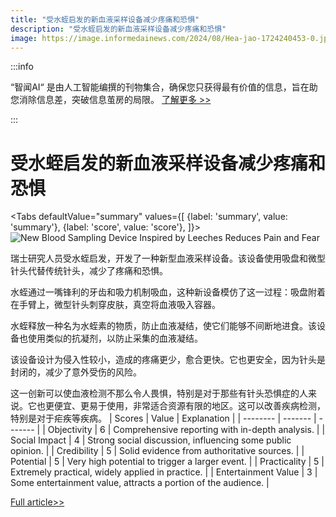 ```yaml
---
title: "受水蛭启发的新血液采样设备减少疼痛和恐惧"
description: "受水蛭启发的新血液采样设备减少疼痛和恐惧"
image: https://image.informedainews.com/2024/08/Hea-jao-1724240453-0.jpg
---
```



:::info

“智闻AI“ 是由人工智能编撰的刊物集合，确保您只获得最有价值的信息，旨在助您消除信息差，突破信息茧房的局限。  [了解更多 >>](/)

:::

# 受水蛭启发的新血液采样设备减少疼痛和恐惧


<Tabs
	defaultValue="summary"
	values={[
	{label: 'summary', value: 'summary'},
	{label: 'score', value: 'score'},
]}>
<TabItem value="summary">
<img
  src="https://image.informedainews.com/2024/08/Hea-jao-1724240453-0.jpg"
  alt="New Blood Sampling Device Inspired by Leeches Reduces Pain and Fear"
/>



瑞士研究人员受水蛭启发，开发了一种新型血液采样设备。该设备使用吸盘和微型针头代替传统针头，减少了疼痛和恐惧。

水蛭通过一嘴锋利的牙齿和吸力机制吸血，这种新设备模仿了这一过程：吸盘附着在手臂上，微型针头刺穿皮肤，真空将血液吸入容器。

水蛭释放一种名为水蛭素的物质，防止血液凝结，使它们能够不间断地进食。该设备也使用类似的抗凝剂，以防止采集的血液凝结。

该设备设计为侵入性较小，造成的疼痛更少，愈合更快。它也更安全，因为针头是封闭的，减少了意外受伤的风险。

这一创新可以使血液检测不那么令人畏惧，特别是对于那些有针头恐惧症的人来说。它也更便宜、更易于使用，非常适合资源有限的地区。这可以改善疾病检测，特别是对于疟疾等疾病。
</TabItem>
<TabItem value="score">
	| Scores     | Value   | Explanation |
	| -------- | ------- | ------- |
	| Objectivity  | 6    | Comprehensive reporting with in-depth analysis.    |
	| Social Impact | 4     | Strong social discussion, influencing some public opinion.    |
	| Credibility    | 5    | Solid evidence from authoritative sources.    |
	| Potential    | 5    | Very high potential to trigger a larger event.    |
	| Practicality    | 5    | Extremely practical, widely applied in practice.    |
	| Entertainment Value    | 3    | Some entertainment value, attracts a portion of the audience.    |
</TabItem>
</Tabs>

[Full article>>](https://www.cnbeta.com.tw/articles/science/1443041.htm)
